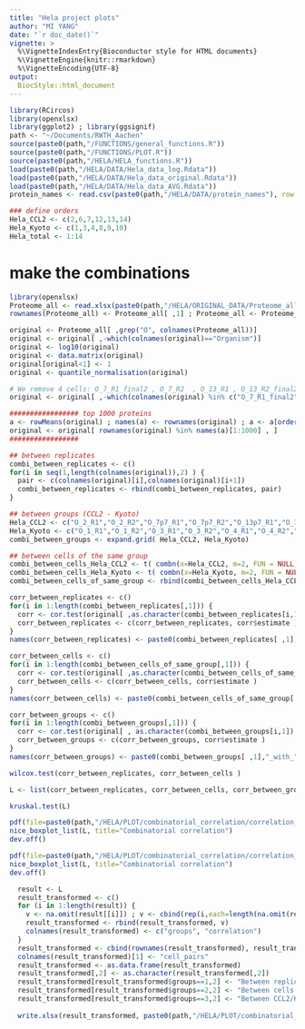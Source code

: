 ```yaml
---
title: "Hela project plots"
author: "MI YANG"
date: "`r doc_date()`"
vignette: >
  %\VignetteIndexEntry{Bioconductor style for HTML documents}
  %\VignetteEngine{knitr::rmarkdown}
  %\VignetteEncoding{UTF-8}
output: 
  BiocStyle::html_document
---
```

```r
library(RCircos)
library(openxlsx)
library(ggplot2) ; library(ggsignif)
path <- "~/Documents/RWTH_Aachen"
source(paste0(path,"/FUNCTIONS/general_functions.R"))
source(paste0(path,"/FUNCTIONS/PLOT.R"))
source(paste0(path,"/HELA/HELA_functions.R"))
load(paste0(path,"/HELA/DATA/Hela_data_log.Rdata"))
load(paste0(path,"/HELA/DATA/Hela_data_original.Rdata"))
load(paste0(path,"/HELA/DATA/Hela_data_AVG.Rdata"))
protein_names <- read.csv(paste0(path,"/HELA/DATA/protein_names"), row.names=1) ; protein_names <- protein_names$x

### define orders
Hela_CCL2 <- c(2,6,7,12,13,14)
Hela_Kyoto <- c(1,3,4,8,9,10)
Hela_total <- 1:14
```


# make the combinations
```r
library(openxlsx)
Proteome_all <- read.xlsx(paste0(path,"/HELA/ORIGINAL_DATA/Proteome_all161021_unlogged_ToMi.xlsx" ))
rownames(Proteome_all) <- Proteome_all[ ,1] ; Proteome_all <- Proteome_all[ ,-1]

original <- Proteome_all[ ,grep("O", colnames(Proteome_all))]
original <- original[ ,-which(colnames(original)=="Organism")]
original <- log10(original)
original <- data.matrix(original)
original[original<1] <- 1
original <- quantile_normalisation(original)

# We remove 4 cells: O_7_R1_final2 , O_7_R2  , O_13_R1 , O_13_R2_final2
original <- original[ ,-which(colnames(original) %in% c("O_7_R1_final2", "O_7_R2" , "O_13_R1" , "O_13_R2_final2"))]

################# top 1000 proteins
a <- rowMeans(original) ; names(a) <- rownames(original) ; a <- a[order(-a)]
original <- original[ rownames(original) %in% names(a)[1:1000] , ]
#################

## between replicates
combi_between_replicates <- c()
for(i in seq(1,length(colnames(original)),2) ) {
  pair <- c(colnames(original)[i],colnames(original)[i+1])
  combi_between_replicates <- rbind(combi_between_replicates, pair)
}

## between groups (CCL2 - Kyoto)
Hela_CCL2 <- c("O_2_R1","O_2_R2","O_7p7_R1","O_7p7_R2","O_13p7_R1","O_13p7_R2")
Hela_Kyoto <- c("O_1_R1","O_1_R2","O_3_R1","O_3_R2","O_4_R1","O_4_R2","O_9_R1","O_9_R2","O_10_R1","O_10_R2")
combi_between_groups <- expand.grid( Hela_CCL2, Hela_Kyoto)

## between cells of the same group
combi_between_cells_Hela_CCL2 <- t( combn(x=Hela_CCL2, m=2, FUN = NULL, simplify = TRUE ) ) 
combi_between_cells_Hela_Kyoto <- t( combn(x=Hela_Kyoto, m=2, FUN = NULL, simplify = TRUE ) ) 
combi_between_cells_of_same_group <- rbind(combi_between_cells_Hela_CCL2,combi_between_cells_Hela_Kyoto)

```



```r

corr_between_replicates <- c()
for(i in 1:length(combi_between_replicates[,1])) {
  corr <- cor.test(original[ ,as.character(combi_between_replicates[i,1])],original[ ,as.character(combi_between_replicates[i,2])])
  corr_between_replicates <- c(corr_between_replicates, corr$estimate )
}
names(corr_between_replicates) <- paste0(combi_between_replicates[ ,1],"_with_",combi_between_replicates[,2] )

corr_between_cells <- c()
for(i in 1:length(combi_between_cells_of_same_group[,1])) {
  corr <- cor.test(original[ ,as.character(combi_between_cells_of_same_group[i,1])],original[ ,as.character(combi_between_cells_of_same_group[i,2])])
  corr_between_cells <- c(corr_between_cells, corr$estimate )
}
names(corr_between_cells) <- paste0(combi_between_cells_of_same_group[ ,1],"_with_",combi_between_cells_of_same_group[,2] )

corr_between_groups <- c()
for(i in 1:length(combi_between_groups[,1])) {
  corr <- cor.test(original[ , as.character(combi_between_groups[i,1]) ], original[ , as.character(combi_between_groups[i,2]) ])
  corr_between_groups <- c(corr_between_groups, corr$estimate )
}
names(corr_between_groups) <- paste0(combi_between_groups[ ,1],"_with_",combi_between_groups[,2] )

wilcox.test(corr_between_replicates, corr_between_cells )

L <- list(corr_between_replicates, corr_between_cells, corr_between_groups) ; names(L) <- c("Between replicates", "Between cells of same group", "Between CCL2/Kyoto")

kruskal.test(L)

pdf(file=paste0(path,"/HELA/PLOT/combinatorial_correlation/correlation_boxplot.pdf"), height=10, width=14, compress=TRUE)
nice_boxplot_list(L, title="Combinatorial correlation")
dev.off()

pdf(file=paste0(path,"/HELA/PLOT/combinatorial_correlation/correlation_boxplot_Top1000_proteins.pdf"), height=10, width=14, compress=TRUE)
nice_boxplot_list(L, title="Combinatorial correlation")
dev.off()


```


```r
  result <- L
  result_transformed <- c()
  for (i in 1:length(result)) {
    v <- na.omit(result[[i]]) ; v <- cbind(rep(i,each=length(na.omit(result[[i]]))), v)
    result_transformed <- rbind(result_transformed, v)
    colnames(result_transformed) <- c("groups", "correlation")
  }
  result_transformed <- cbind(rownames(result_transformed), result_transformed)
  colnames(result_transformed)[1] <- "cell_pairs"
  result_transformed <- as.data.frame(result_transformed)
  result_transformed[,2] <- as.character(result_transformed[,2])
  result_transformed[result_transformed$groups==1,2] <- "Between replicates"
  result_transformed[result_transformed$groups==2,2] <- "Between cells of same group"
  result_transformed[result_transformed$groups==3,2] <- "Between CCL2/Kyoto"
  
  write.xlsx(result_transformed, paste0(path,"/HELA/PLOT/combinatorial_correlation/combinatorial_pearson_correlation_TABLE.xlsx"))
   
```


